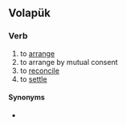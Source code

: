 ==Volapük==

===Verb===
{{head|vo|verb}}

# to [[arrange]]
# to arrange by mutual consent
# to [[reconcile]]
# to [[settle]] {{gloss|reconcile}}

====Synonyms====
* {{l|vo|leodükön}}
